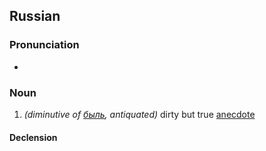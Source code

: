 ==Russian==

===Pronunciation===
* {{ru-IPA|были́чка}}

===Noun===
{{ru-noun+|были́чка|*}}

# ''(diminutive of [[быль]], antiquated)'' dirty but true [[anecdote]]

====Declension====
{{ru-noun-table|были́чка|*}}